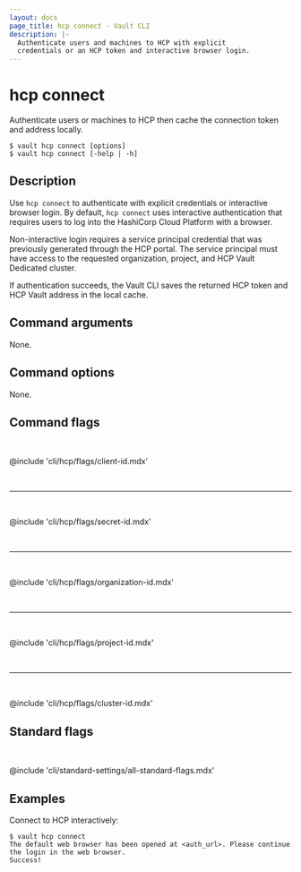 ```yaml
---
layout: docs
page_title: hcp connect - Vault CLI
description: |-
  Authenticate users and machines to HCP with explicit
  credentials or an HCP token and interactive browser login.
---
```


# hcp connect

Authenticate users or machines to HCP then cache the connection token and address locally.

<CodeBlockConfig hideClipboard>

```shell-session
$ vault hcp connect [options]
$ vault hcp connect [-help | -h]
```

</CodeBlockConfig>

## Description

Use `hcp connect` to authenticate with explicit credentials or interactive browser login.
By default, `hcp connect` uses interactive authentication that requires
users to log into the HashiCorp Cloud Platform with a browser.

Non-interactive login requires a service principal credential that was
previously generated through the HCP portal. The service principal must have
access to the requested organization, project, and HCP Vault Dedicated cluster.

If authentication succeeds, the Vault CLI saves the returned HCP token and HCP
Vault address in the local cache.



## Command arguments

None.

## Command options

None.

## Command flags

<br />

@include 'cli/hcp/flags/client-id.mdx'

<br />
<hr />
<br />

@include 'cli/hcp/flags/secret-id.mdx'

<br />
<hr />
<br />

@include 'cli/hcp/flags/organization-id.mdx'

<br />
<hr />
<br />

@include 'cli/hcp/flags/project-id.mdx'

<br />
<hr />
<br />

@include 'cli/hcp/flags/cluster-id.mdx'

## Standard flags

<br />

@include 'cli/standard-settings/all-standard-flags.mdx'

## Examples

Connect to HCP interactively:

```shell-session
$ vault hcp connect
The default web browser has been opened at <auth_url>. Please continue the login in the web browser.
Success!
```
